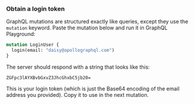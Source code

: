 ### Obtain a login token

GraphQL mutations are structured exactly like queries, except they use the `mutation` keyword. Paste the mutation below and run it in GraphQL Playground:

```graphql
mutation LoginUser {
  login(email: "daisy@apollographql.com")
}
```

The server should respond with a string that looks like this: 

```
ZGFpc3lAYXBvbGxvZ3JhcGhxbC5jb20=
```

This is your login token (which is just the Base64 encoding of the email address you provided). Copy it to use in the next mutation.

